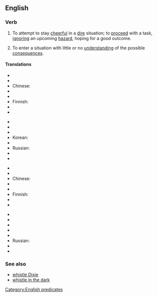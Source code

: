 ==English==

===Verb===
{{head|en|verb|head=[[to]] [[whistle]] [[past]] [[the]] [[graveyard]]}}

# {{idiomatic|US}} To attempt to stay [[cheerful]] in a [[dire]] situation; to [[proceed]] with a task, [[ignore|ignoring]] an upcoming [[hazard]], hoping for a good outcome.
# {{idiomatic|US}} To enter a situation with little or no [[understanding]] of the possible [[consequences]].

====Translations====
{{trans-top|to try to be cheerful in the face of one's fears}}
* {{trreq|ar}}
* {{trreq|hy}}
* Chinese: {{t|cmn|对着墓地吹口哨，指在害怕时故作轻松}}
* {{trreq|cs}}
* {{trreq|nl}}
* Finnish: {{t-|fi|pitää päänsä pystyssä}}
* {{trreq|fr}}
* {{trreq|de}}
{{trans-mid}}
* {{trreq|hi}}
* {{trreq|it}}
* {{trreq|ja}}
* Korean: {{t|ko|두려우면서도 두렵지 않은것처럼 행동한다|tr=duryoumyeonseodo duryeopji anh-eun-geotcheoreom haengdonghanda|sc=Kore}}
* {{trreq|pt}}
* Russian: {{t-|ru|море по колено|tr=more po koleno}}
* {{trreq|es}}
* {{trreq|vi}}
{{trans-bottom}}

{{trans-top|to ignore a bad situation}}
* {{trreq|ar}}
* {{trreq|hy}}
* Chinese: {{t|cmn|对着墓地吹口哨，指对恶劣的情况视而不见}}
* {{trreq|cs}}
* {{trreq|nl}}
* Finnish: {{t-|fi|lähteä soitellen sotaan}}
* {{trreq|fr}}
* {{trreq|de}}
{{trans-mid}}
* {{trreq|hi}}
* {{trreq|it}}
* {{trreq|ja}}
* {{trreq|ko}}
* {{trreq|pt}}
* Russian: {{t-|ru|играть с огнём|tr=igrat' s ognyom}}
* {{trreq|es}}
* {{trreq|vi}}
{{trans-bottom}}

===See also===
* [[whistle Dixie]]
* [[whistle in the dark]]

[[Category:English predicates]]